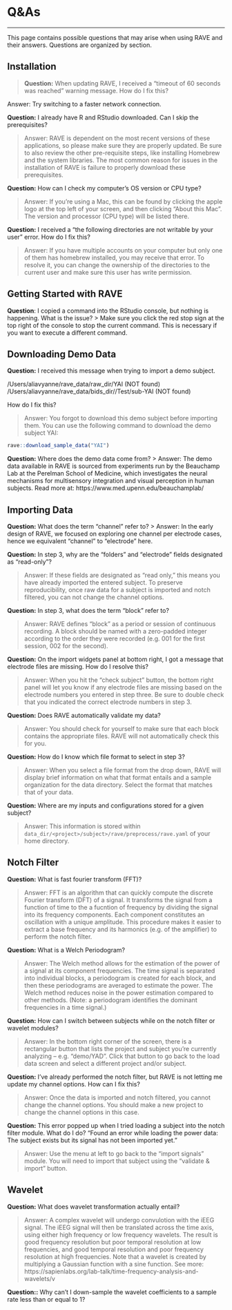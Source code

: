 # Q&As

--- 

This page contains possible questions that may arise when using RAVE and their answers. Questions are organized by section. 

## Installation
<!-- note: these are sourced from the troubleshooting section of my documentation, not sure if they're better placed here or in those troubleshooting sections --> 

> **Question:** When updating RAVE, I received a “timeout of 60 seconds was reached” warning message. How do I fix this? 

Answer: Try switching to a faster network connection. 

**Question:** I already have R and RStudio downloaded. Can I skip the prerequisites? 

> Answer: RAVE is dependent on the most recent versions of these applications, so please make sure they are properly updated. Be sure to also review the other pre-requisite steps, like installing Homebrew and the system libraries. The most common reason for issues in the installation of RAVE is failure to properly download these prerequisites. 

**Question:** How can I check my computer's OS version or CPU type? 

> Answer: If you're using a Mac, this can be found by clicking the apple logo at the top left of your screen, and then clicking "About this Mac". The version and processor (CPU type) will be listed there. 

**Question:** I received a “the following directories are not writable by your user” error. How do I fix this? 

> Answer: If you have multiple accounts on your computer but only one of them has homebrew installed, you may receive that error. To resolve it, you can change the ownership of the directories to the current user and make sure this user has write permission.

## Getting Started with RAVE

**Question**: I copied a command into the RStudio console, but nothing is happening. What is the issue? 
> Make sure you click the red stop sign at the top right of the console to stop the current command. This is necessary if you want to execute a different command. 

## Downloading Demo Data 

**Question:** I received this message when trying to import a demo subject. 

/Users/aliavyanne/rave_data/raw_dir/YAI (NOT found) /Users/aliavyanne/rave_data/bids_dir//Test/sub-YAI (NOT found)

How do I fix this? 

> Answer: You forgot to download this demo subject before importing them. You can use the following command to download the demo subject YAI: 

```r
rave::download_sample_data("YAI")
```

**Question:** Where does the demo data come from? 
> Answer: The demo data available in RAVE is sourced from experiments run by the Beauchamp Lab at the Perelman School of Medicine, which investigates the neural mechanisms for multisensory integration and visual perception in human subjects. Read more at: https://www.med.upenn.edu/beauchamplab/

## Importing Data

**Question:** What does the term "channel" refer to? 
> Answer: In the early design of RAVE, we focused on exploring one channel per electrode cases, hence we equivalent "channel" to "electrode" here. 

**Question:** In step 3, why are the "folders" and "electrode" fields designated as "read-only"?

> Answer: If these fields are designated as "read only," this means you have already imported the entered subject. To preserve reproducibility, once raw data for a subject is imported and notch filtered, you can not change the channel options. 

**Question:** In step 3, what does the term "block" refer to? 

> Answer: RAVE defines "block" as a period or session of continuous recording. A block should be named with a zero-padded integer according to the order they were recorded (e.g. 001 for the first session, 002 for the second). 

**Question:** On the import widgets panel at bottom right, I got a message that electrode files are missing. How do I resolve this? 

> Answer: When you hit the "check subject" button, the bottom right panel will let you know if any electrode files are missing based on the electrode numbers you entered in step three. Be sure to double check that you indicated the correct electrode numbers in step 3.

**Question:** Does RAVE automatically validate my data? 

> Answer: You should check for yourself to make sure that each block contains the appropriate files. RAVE will not automatically check this for you. 

**Question:** How do I know which file format to select in step 3? 

> Answer: When you select a file format from the drop down, RAVE will display brief information on what that format entails and a sample organization for the data directory. Select the format that matches that of your data. 

**Question:** Where are my inputs and configurations stored for a given subject? 

> Answer: This information is stored within `data_dir/<project>/subject>/rave/preprocess/rave.yaml` of your home directory. 

## Notch Filter

**Question:** What is fast fourier transform (FFT)? 

> Answer: FFT is an algorithm that can quickly compute the discrete Fourier transform (DFT) of a signal. It transforms the signal from a function of time to the a fucntion of frequency by dividing the signal into its frequency components. Each component constitutes an oscillation with a unique amplitude. This procedure makes it easier to extract a base frequency and its harmonics (e.g. of the amplifier) to perform the notch filter. 

<!-- https://jakevdp.github.io/blog/2013/08/28/understanding-the-fft/, https://www.nti-audio.com/en/support/know-how/fast-fourier-transform-fft#:~:text=The%20%22Fast%20Fourier%20Transform%22%20(,frequency%20information%20about%20the%20signal, http://hyperphysics.phy-astr.gsu.edu/hbase/Math/fft.htmlhttp://hyperphysics.phy-astr.gsu.edu/hbase/Math/fft.html --> 

**Question:** What is a Welch Periodogram? 

> Answer: The Welch method allows for the estimation of the power of a signal at its component frequencies. The time signal is separated into individual blocks, a periodogram is created for each block, and then these periodograms are averaged to estimate the power. The Welch method reduces noise in the power estimation compared to other methods. (Note: a periodogram identifies the dominant frequencies in a time signal.)

**Question:** How can I switch between subjects while on the notch filter or wavelet modules? 

> Answer: In the bottom right corner of the screen, there is a rectangular button that lists the project and subject you're currently analyzing -- e.g. "demo/YAD". Click that button to go back to the load data screen and select a different project and/or subject. 

**Question:** I've already performed the notch filter, but RAVE is not letting me update my channel options. How can I fix this? 

> Answer: Once the data is imported and notch filtered, you cannot change the channel options. You should make a new project to change the channel options in this case.

**Question:** This error popped up when I tried loading a subject into the notch filter module. What do I do? "Found an error while loading the power data: The subject exists but its signal has not been imported yet." 

> Answer: Use the menu at left to go back to the "import signals" module. You will need to import that subject using the "validate & import" button. 


## Wavelet

**Question:** What does wavelet transformation actually entail? 

> Answer: A complex wavelet will undergo convulotion with the iEEG signal. The iEEG signal will then be translated across the time axis, using either high frequency or low frequency wavelets. The result is good frequency resolution but poor temporal resolution at low frequencies, and good temporal resolution and poor frequency resolution at high frequencies. Note that a wavelet is created by multiplying a Gaussian function with a sine function. See more: https://sapienlabs.org/lab-talk/time-frequency-analysis-and-wavelets/v

**Question::** Why can't I down-sample the wavelet coefficients to a sample rate less than or equal to 1? 
